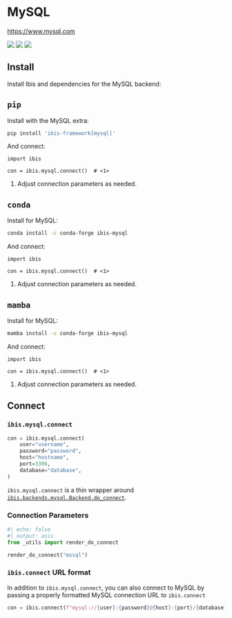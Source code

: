 # MySQL

[https://www.mysql.com](https://www.mysql.com)

![](https://img.shields.io/badge/memtables-fallback-yellow?style=flat-square) ![](https://img.shields.io/badge/inputs-MySQL tables-blue?style=flat-square) ![](https://img.shields.io/badge/outputs-MySQL tables | CSV | pandas | Parquet | PyArrow-orange?style=flat-square)

## Install

Install Ibis and dependencies for the MySQL backend:

::: {.panel-tabset}

## `pip`

Install with the MySQL extra:

```.bash
pip install 'ibis-framework[mysql]'
```

And connect:

```.python
import ibis

con = ibis.mysql.connect()  # <1>
```

1. Adjust connection parameters as needed.

## `conda`

Install for MySQL:

```.bash
conda install -c conda-forge ibis-mysql
```

And connect:

```.python
import ibis

con = ibis.mysql.connect()  # <1>
```

1. Adjust connection parameters as needed.

## `mamba`

Install for MySQL:

```.bash
mamba install -c conda-forge ibis-mysql
```

And connect:

```.python
import ibis

con = ibis.mysql.connect()  # <1>
```

1. Adjust connection parameters as needed.

:::

## Connect

### `ibis.mysql.connect`

```python
con = ibis.mysql.connect(
    user="username",
    password="password",
    host="hostname",
    port=3306,
    database="database",
)
```

::: {.callout-note}
`ibis.mysql.connect` is a thin wrapper around [`ibis.backends.mysql.Backend.do_connect`](#ibis.backends.mysql.Backend.do_connect).
:::

### Connection Parameters

```python
#| echo: false
#| output: asis
from _utils import render_do_connect

render_do_connect("mssql")
```

### `ibis.connect` URL format

In addition to `ibis.mysql.connect`, you can also connect to MySQL by
passing a properly formatted MySQL connection URL to `ibis.connect`

```python
con = ibis.connect(f"mysql://{user}:{password}@{host}:{port}/{database}")
```
